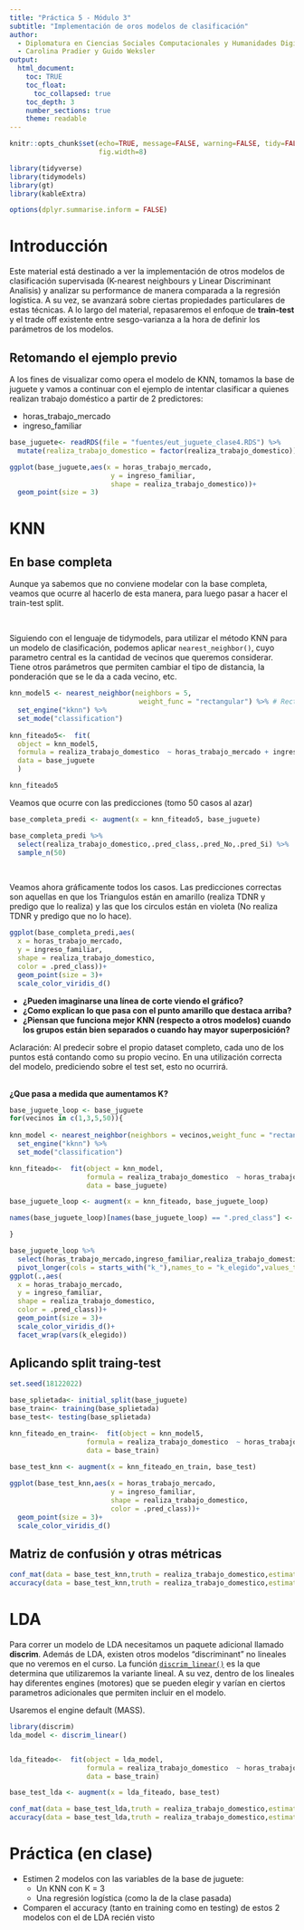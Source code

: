 ```yaml
---
title: "Práctica 5 - Módulo 3"
subtitle: "Implementación de oros modelos de clasificación"
author: 
  - Diplomatura en Ciencias Sociales Computacionales y Humanidades Digitales (IDAES-UNSAM). Marzo/Abril 2023
  - Carolina Pradier y Guido Weksler
output: 
  html_document:
    toc: TRUE
    toc_float:
      toc_collapsed: true
    toc_depth: 3
    number_sections: true
    theme: readable
---
```


```r
knitr::opts_chunk$set(echo=TRUE, message=FALSE, warning=FALSE, tidy=FALSE,
                      fig.width=8)
```

```r
library(tidyverse)
library(tidymodels)
library(gt)
library(kableExtra)

options(dplyr.summarise.inform = FALSE)
```


# Introducción       
Este material está destinado a ver la implementación de otros modelos de clasificación supervisada (K-nearest neighbours y Linear Discriminant Analisis) y analizar su performance de manera comparada a la regresión logística.  A su vez, se avanzará sobre ciertas propiedades particulares de estas técnicas. A lo largo del material, repasaremos el enfoque de **train-test** y el trade off existente entre sesgo-varianza a la hora de definir los parámetros de los modelos.   

## Retomando el ejemplo previo           
A los fines de visualizar como opera el modelo de KNN, tomamos la base de juguete y vamos a continuar con el ejemplo de intentar clasificar a quienes realizan trabajo doméstico a partir de 2 predictores:   

 - horas_trabajo_mercado    
 - ingreso_familiar      
 
 
 
```r
base_juguete<- readRDS(file = "fuentes/eut_juguete_clase4.RDS") %>% 
  mutate(realiza_trabajo_domestico = factor(realiza_trabajo_domestico)) 

ggplot(base_juguete,aes(x = horas_trabajo_mercado,
                         y = ingreso_familiar,
                         shape = realiza_trabajo_domestico))+
  geom_point(size = 3)
```

# KNN    

## En base completa    
Aunque ya sabemos que no conviene modelar con la base completa, veamos que ocurre al hacerlo de esta manera, para luego pasar a hacer el train-test split.     

<br>

Siguiendo con el lenguaje de tidymodels, para utilizar el método KNN para un modelo de clasificación, podemos aplicar `nearest_neighbor()`, cuyo parametro central es la cantidad de vecinos que queremos considerar. Tiene otros parámetros que permiten cambiar el tipo de distancia, la ponderación que se le da a cada vecino, etc.    

```r
knn_model5 <- nearest_neighbor(neighbors = 5,
                                weight_func = "rectangular") %>% # Rectangular es una forma de no asignarle peso a cada una de las distancias
  set_engine("kknn") %>% 
  set_mode("classification") 
 
knn_fiteado5<-  fit(
  object = knn_model5,
  formula = realiza_trabajo_domestico  ~ horas_trabajo_mercado + ingreso_familiar,
  data = base_juguete
  ) 

knn_fiteado5
```
Veamos que ocurre con las predicciones (tomo 50 casos al azar)
```r
base_completa_predi <- augment(x = knn_fiteado5, base_juguete) 

base_completa_predi %>% 
  select(realiza_trabajo_domestico,.pred_class,.pred_No,.pred_Si) %>% 
  sample_n(50)
```

<br>

Veamos ahora gráficamente todos los casos. Las predicciones correctas son aquellas en que los Triangulos están en amarillo (realiza TDNR y predigo que lo realiza) y las que los circulos están en violeta (No realiza TDNR y predigo que no lo hace).   

```r
ggplot(base_completa_predi,aes(
  x = horas_trabajo_mercado,
  y = ingreso_familiar,
  shape = realiza_trabajo_domestico,
  color = .pred_class))+
  geom_point(size = 3)+
  scale_color_viridis_d()
```
 - **¿Pueden imaginarse una línea de corte viendo el gráfico?**     
 - **¿Como explican lo que pasa con el punto amarillo que destaca arriba?**    
 - **¿Piensan que funciona mejor KNN (respecto a otros modelos) cuando los grupos están bien separados o cuando hay mayor superposición?**      
 
Aclaración: Al predecir sobre el propio dataset completo, cada uno de los puntos está contando como su propio vecino. En una utilización correcta del modelo, prediciendo sobre el test set, esto no ocurrirá.   

<br>
**¿Que pasa a medida que aumentamos K?**
```r

base_juguete_loop <- base_juguete
for(vecinos in c(1,3,5,50)){
  
knn_model <- nearest_neighbor(neighbors = vecinos,weight_func = "rectangular") %>%
  set_engine("kknn") %>% 
  set_mode("classification") 

knn_fiteado<-  fit(object = knn_model,
                   formula = realiza_trabajo_domestico  ~ horas_trabajo_mercado + ingreso_familiar,
                   data = base_juguete)

base_juguete_loop <- augment(x = knn_fiteado, base_juguete_loop)

names(base_juguete_loop)[names(base_juguete_loop) == ".pred_class"] <- paste0("k_",vecinos)

}

base_juguete_loop %>% 
  select(horas_trabajo_mercado,ingreso_familiar,realiza_trabajo_domestico,starts_with("k_")) %>% 
  pivot_longer(cols = starts_with("k_"),names_to = "k_elegido",values_to = ".pred_class") %>% 
ggplot(.,aes(
  x = horas_trabajo_mercado,
  y = ingreso_familiar,
  shape = realiza_trabajo_domestico,
  color = .pred_class))+
  geom_point(size = 3)+
  scale_color_viridis_d()+
  facet_wrap(vars(k_elegido))
```

## Aplicando split traing-test 
```r
set.seed(18122022)

base_splietada<- initial_split(base_juguete)
base_train<- training(base_splietada)
base_test<- testing(base_splietada)

knn_fiteado_en_train<-  fit(object = knn_model5,
                   formula = realiza_trabajo_domestico  ~ horas_trabajo_mercado + ingreso_familiar,
                   data = base_train)

base_test_knn <- augment(x = knn_fiteado_en_train, base_test)
 
ggplot(base_test_knn,aes(x = horas_trabajo_mercado,
                         y = ingreso_familiar,
                         shape = realiza_trabajo_domestico,
                         color = .pred_class))+
  geom_point(size = 3)+
  scale_color_viridis_d()

```

## Matriz de confusión y otras métricas
```r
conf_mat(data = base_test_knn,truth = realiza_trabajo_domestico,estimate = .pred_class )
accuracy(data = base_test_knn,truth = realiza_trabajo_domestico,estimate = .pred_class )
```

# LDA    
Para correr un modelo de LDA necesitamos un paquete adicional llamado **discrim**. Además de LDA, existen otros modelos "discriminant" no lineales que no veremos en el curso. La función [`discrim_linear()`](https://parsnip.tidymodels.org/reference/discrim_linear.html) es la que determina que utilizaremos la variante lineal. A su vez, dentro de los lineales hay diferentes engines (motores) que se pueden elegir y varían en ciertos parametros adicionales que permiten incluir en el modelo.   

Usaremos el engine default (MASS).   
```r
library(discrim)
lda_model <- discrim_linear() 


lda_fiteado<-  fit(object = lda_model,
                   formula = realiza_trabajo_domestico  ~ horas_trabajo_mercado + ingreso_familiar,
                   data = base_train)

base_test_lda <- augment(x = lda_fiteado, base_test)

conf_mat(data = base_test_lda,truth = realiza_trabajo_domestico,estimate = .pred_class )
accuracy(data = base_test_lda,truth = realiza_trabajo_domestico,estimate = .pred_class )
```

# Práctica (en clase)     
 - Estimen 2 modelos con las variables de la base de juguete:
    - Un KNN con K = 3
    - Una regresión logística (como la de la clase pasada)  
 - Comparen el accuracy (tanto en training como en testing) de estos 2 modelos con el de LDA recién visto

